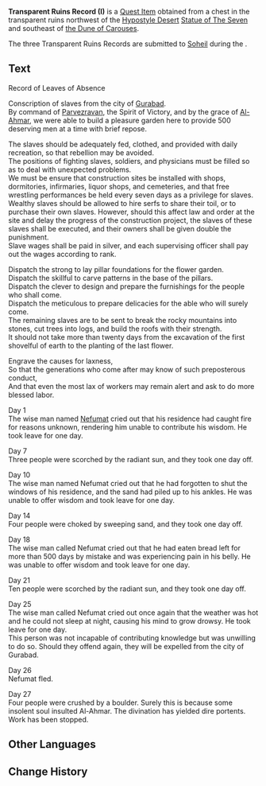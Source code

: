 {{Item Infobox
|id           = 101988
|image        = Item Record.png
|type         = Quest Items
|quality      = 
|description  = A stone slate that you found in the transparent ruins near the Mausoleum of King Deshret. This seems to be a record left by a lost civilization.
|source1      = Chest northwest of the [[Hypostyle Desert]] [[Statue of The Seven]] and southeast of [[the Dune of Carouses]]
}}
'''Transparent Ruins Record (I)''' is a [[Quest Item]] obtained from a chest in the transparent ruins northwest of the [[Hypostyle Desert]] [[Statue of The Seven]] and southeast of [[the Dune of Carouses]].

The three Transparent Ruins Records are submitted to [[Soheil]] during the {{Quest|Invisible Barrier}}.
<!--
==Location==
<gallery>

</gallery>
-->
==Text==
Record of Leaves of Absence

Conscription of slaves from the city of [[Gurabad]].<br>
By command of [[Parvezravan]], the Spirit of Victory, and by the grace of [[Al-Ahmar]], we were able to build a pleasure garden here to provide 500 deserving men at a time with brief repose.

The slaves should be adequately fed, clothed, and provided with daily recreation, so that rebellion may be avoided.<br>
The positions of fighting slaves, soldiers, and physicians must be filled so as to deal with unexpected problems.<br>
We must be ensure that construction sites be installed with shops, dormitories, infirmaries, liquor shops, and cemeteries, and that free wrestling performances be held every seven days as a privilege for slaves.<br>
Wealthy slaves should be allowed to hire serfs to share their toil, or to purchase their own slaves. However, should this affect law and order at the site and delay the progress of the construction project, the slaves of these slaves shall be executed, and their owners shall be given double the punishment.<br>
Slave wages shall be paid in silver, and each supervising officer shall pay out the wages according to rank.

Dispatch the strong to lay pillar foundations for the flower garden.<br>
Dispatch the skillful to carve patterns in the base of the pillars.<br>
Dispatch the clever to design and prepare the furnishings for the people who shall come.<br>
Dispatch the meticulous to prepare delicacies for the able who will surely come.<br>
The remaining slaves are to be sent to break the rocky mountains into stones, cut trees into logs, and build the roofs with their strength.<br>
It should not take more than twenty days from the excavation of the first shovelful of earth to the planting of the last flower.

Engrave the causes for laxness,<br>
So that the generations who come after may know of such preposterous conduct,<br>
And that even the most lax of workers may remain alert and ask to do more blessed labor.

Day 1<br>
The wise man named [[Nefumat]] cried out that his residence had caught fire for reasons unknown, rendering him unable to contribute his wisdom. He took leave for one day.

Day 7<br>
Three people were scorched by the radiant sun, and they took one day off.

Day 10<br>
The wise man named Nefumat cried out that he had forgotten to shut the windows of his residence, and the sand had piled up to his ankles. He was unable to offer wisdom and took leave for one day.

Day 14<br>
Four people were choked by sweeping sand, and they took one day off.

Day 18<br>
The wise man called Nefumat cried out that he had eaten bread left for more than 500 days by mistake and was experiencing pain in his belly. He was unable to offer wisdom and took leave for one day.

Day 21<br>
Ten people were scorched by the radiant sun, and they took one day off.

Day 25<br>
The wise man called Nefumat cried out once again that the weather was hot and he could not sleep at night, causing his mind to grow drowsy. He took leave for one day.<br>
This person was not incapable of contributing knowledge but was unwilling to do so. Should they offend again, they will be expelled from the city of Gurabad.

Day 26<br>
Nefumat fled.

Day 27<br>
Four people were crushed by a boulder. Surely this is because some insolent soul insulted Al-Ahmar.
The divination has yielded dire portents. Work has been stopped.

==Other Languages==
{{Other Languages
|default_hidden = 1
|en      = Transparent Ruins Record (I)
|zhs     = 透明遗迹的记录・其一
|zhs_rm  = Tòumíng Yíjì de Jìlù - Qí Yī
|zht     = 透明遺蹟的紀錄・其一
|zht_rm  = Tòumíng Yíjī de Jìlù - Qí Yī
|ja      = 透明遺跡の記録・其の一
|ja_rm   = Toumei Iseki no Kiroku - Sono Ichi
|ko      = 투명 유적 기록・첫 번째
|es      = Registro de las Ruinas Transparentes (I)
|fr      = Registre des ruines transparentes I
|ru      = Записи Прозрачных руин I
|th      = บันทึกโบราณสถานโปร่งแสง (I)
|th_rm   = 
|vi      = Ghi Chép Của Di Tích Trong Suốt I
|de      = Aufzeichnungen der durchsichtigen Ruinen I
|id      = Catatan Transparent Ruin (I)
|pt      = Registro de Ruínas Transparentes (I)
|tr      = Şeffaf Harabeler Kaydı (I)
|it      = Testimonianza sulle Rovine trasparenti (I)
}}

==Change History==
{{Change History|3.1}}